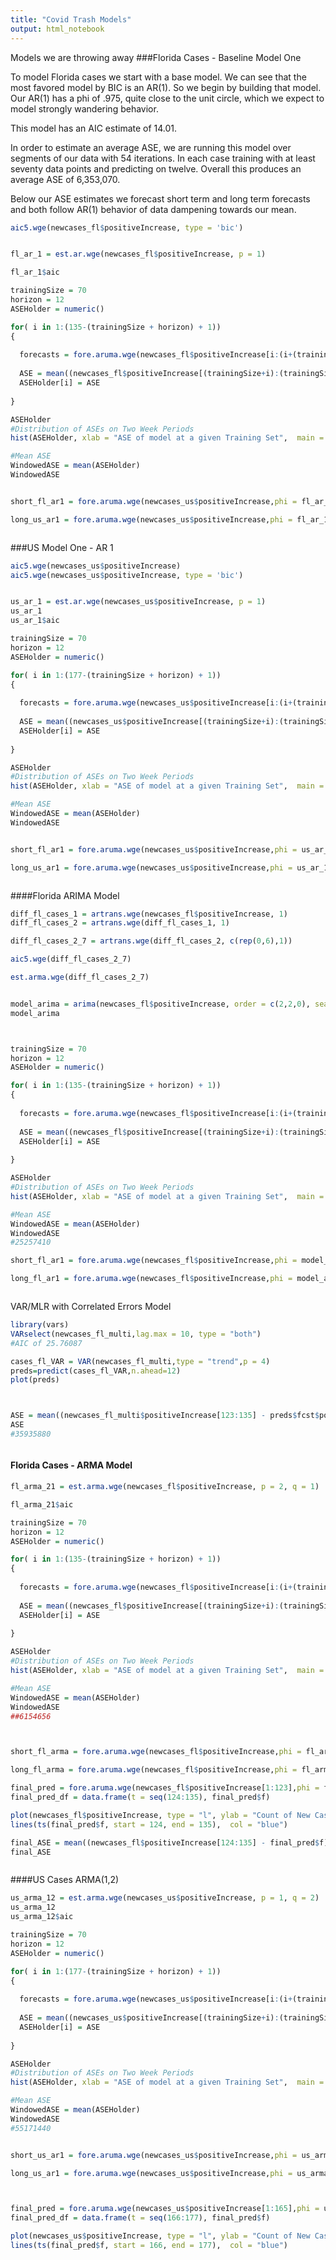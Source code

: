 ```yaml
---
title: "Covid Trash Models"
output: html_notebook
---
```


Models we are throwing away
###Florida Cases - Baseline Model One

To model Florida cases we start with a base model. We can see that the most favored model by BIC is an AR(1). So we begin by building that model. Our AR(1) has a phi of .975, quite close to the unit circle, which we expect to model strongly wandering behavior. 

This model has an AIC estimate of 14.01. 

In order to estimate an average ASE, we are running this model over segments of our data with 54 iterations. In each case training with at least seventy data points and predicting on twelve. Overall this produces an average ASE of 6,353,070. 

Below our ASE estimates we forecast short term and long term forecasts and both follow AR(1) behavior of data dampening towards our mean. 

```r
aic5.wge(newcases_fl$positiveIncrease, type = 'bic')


fl_ar_1 = est.ar.wge(newcases_fl$positiveIncrease, p = 1)

fl_ar_1$aic

trainingSize = 70
horizon = 12
ASEHolder = numeric()

for( i in 1:(135-(trainingSize + horizon) + 1))
{
  
  forecasts = fore.aruma.wge(newcases_fl$positiveIncrease[i:(i+(trainingSize-1))],phi = fl_ar_1$phi, n.ahead = horizon, plot = FALSE)
  
  ASE = mean((newcases_fl$positiveIncrease[(trainingSize+i):(trainingSize+ i + (horizon) - 1)] - forecasts$f)^2)
  ASEHolder[i] = ASE
  
}

ASEHolder
#Distribution of ASEs on Two Week Periods
hist(ASEHolder, xlab = "ASE of model at a given Training Set",  main = "ASE Distribution for Model ARIMA(2,1,1) for Florida Data")

#Mean ASE 
WindowedASE = mean(ASEHolder)
WindowedASE


short_fl_ar1 = fore.aruma.wge(newcases_us$positiveIncrease,phi = fl_ar_1$phi, n.ahead = 7, plot = TRUE)

long_us_ar1 = fore.aruma.wge(newcases_us$positiveIncrease,phi = fl_ar_1$phi, n.ahead = 90, plot = TRUE)



```


###US Model One - AR 1 

```r
aic5.wge(newcases_us$positiveIncrease)
aic5.wge(newcases_us$positiveIncrease, type = 'bic')


us_ar_1 = est.ar.wge(newcases_us$positiveIncrease, p = 1)
us_ar_1
us_ar_1$aic

trainingSize = 70
horizon = 12
ASEHolder = numeric()

for( i in 1:(177-(trainingSize + horizon) + 1))
{
  
  forecasts = fore.aruma.wge(newcases_us$positiveIncrease[i:(i+(trainingSize-1))],phi = us_ar_1$phi, n.ahead = horizon, plot = FALSE)
  
  ASE = mean((newcases_us$positiveIncrease[(trainingSize+i):(trainingSize+ i + (horizon) - 1)] - forecasts$f)^2)
  ASEHolder[i] = ASE
  
}

ASEHolder
#Distribution of ASEs on Two Week Periods
hist(ASEHolder, xlab = "ASE of model at a given Training Set",  main = "ASE Distribution for Model ARIMA(2,1,1) for Florida Data")

#Mean ASE 
WindowedASE = mean(ASEHolder)
WindowedASE


short_fl_ar1 = fore.aruma.wge(newcases_us$positiveIncrease,phi = us_ar_1$phi, n.ahead = 7, plot = TRUE)

long_us_ar1 = fore.aruma.wge(newcases_us$positiveIncrease,phi = us_ar_1$phi, n.ahead = 90, plot = TRUE)



```


####Florida ARIMA Model

```r

diff_fl_cases_1 = artrans.wge(newcases_fl$positiveIncrease, 1)
diff_fl_cases_2 = artrans.wge(diff_fl_cases_1, 1)

diff_fl_cases_2_7 = artrans.wge(diff_fl_cases_2, c(rep(0,6),1))

aic5.wge(diff_fl_cases_2_7)

est.arma.wge(diff_fl_cases_2_7)


model_arima = arima(newcases_fl$positiveIncrease, order = c(2,2,0), seasonal = list(order = c(7,0,0)))
model_arima



trainingSize = 70
horizon = 12
ASEHolder = numeric()

for( i in 1:(135-(trainingSize + horizon) + 1))
{
  
  forecasts = fore.aruma.wge(newcases_fl$positiveIncrease[i:(i+(trainingSize-1))],phi = model_arima$coef[1:2], s = 7, d = 1, n.ahead = horizon, plot = FALSE)
  
  ASE = mean((newcases_fl$positiveIncrease[(trainingSize+i):(trainingSize+ i + (horizon) - 1)] - forecasts$f)^2)
  ASEHolder[i] = ASE
  
}

ASEHolder
#Distribution of ASEs on Two Week Periods
hist(ASEHolder, xlab = "ASE of model at a given Training Set",  main = "ASE Distribution for Model ARIMA(2,1,1) for Florida Data")

#Mean ASE 
WindowedASE = mean(ASEHolder)
WindowedASE
#25257410

short_fl_ar1 = fore.aruma.wge(newcases_fl$positiveIncrease,phi = model_arima$coef[1:2], s = 7, d = 1, n.ahead = 7, plot = TRUE)

long_fl_ar1 = fore.aruma.wge(newcases_fl$positiveIncrease,phi = model_arima$coef[1:2], s = 7, d = 1,  n.ahead = 90, plot = TRUE)



```


VAR/MLR with Correlated Errors Model  


```r
library(vars)
VARselect(newcases_fl_multi,lag.max = 10, type = "both")
#AIC of 25.76087

cases_fl_VAR = VAR(newcases_fl_multi,type = "trend",p = 4)
preds=predict(cases_fl_VAR,n.ahead=12)
plot(preds)



ASE = mean((newcases_fl_multi$positiveIncrease[123:135] - preds$fcst$positiveIncrease)^2)
ASE 
#35935880



```

#### Florida Cases - ARMA Model

```r

fl_arma_21 = est.arma.wge(newcases_fl$positiveIncrease, p = 2, q = 1)

fl_arma_21$aic

trainingSize = 70
horizon = 12
ASEHolder = numeric()

for( i in 1:(135-(trainingSize + horizon) + 1))
{
  
  forecasts = fore.aruma.wge(newcases_fl$positiveIncrease[i:(i+(trainingSize-1))],phi = fl_arma_21$phi, theta = fl_arma_21$theta, n.ahead = horizon, plot = FALSE)
  
  ASE = mean((newcases_fl$positiveIncrease[(trainingSize+i):(trainingSize+ i + (horizon) - 1)] - forecasts$f)^2)
  ASEHolder[i] = ASE
  
}

ASEHolder
#Distribution of ASEs on Two Week Periods
hist(ASEHolder, xlab = "ASE of model at a given Training Set",  main = "ASE Distribution for Model ARIMA(2,1,1) for Florida Data")

#Mean ASE 
WindowedASE = mean(ASEHolder)
WindowedASE
##6154656



short_fl_arma = fore.aruma.wge(newcases_fl$positiveIncrease,phi = fl_arma_21$phi,theta = fl_arma_21$theta, n.ahead = 7, plot = TRUE)

long_fl_arma = fore.aruma.wge(newcases_fl$positiveIncrease,phi = fl_arma_21$phi,theta = fl_arma_21$theta, n.ahead = 90, plot = TRUE)

final_pred = fore.aruma.wge(newcases_fl$positiveIncrease[1:123],phi = fl_arma_21$phi,theta = fl_arma_21$theta, n.ahead = 12, plot = TRUE)
final_pred_df = data.frame(t = seq(124:135), final_pred$f)

plot(newcases_fl$positiveIncrease, type = "l", ylab = "Count of New Cases", xlab = "Time", main = "Florida ARMA(2,1) Model Final 12 Predictions")
lines(ts(final_pred$f, start = 124, end = 135),  col = "blue")

final_ASE = mean((newcases_fl$positiveIncrease[124:135] - final_pred$f)^2)
final_ASE



```


####US Cases ARMA(1,2)

```r


us_arma_12 = est.arma.wge(newcases_us$positiveIncrease, p = 1, q = 2)
us_arma_12
us_arma_12$aic

trainingSize = 70
horizon = 12
ASEHolder = numeric()

for( i in 1:(177-(trainingSize + horizon) + 1))
{
  
  forecasts = fore.aruma.wge(newcases_us$positiveIncrease[i:(i+(trainingSize-1))],phi = us_arma_12$phi, theta = us_arma_12$theta, n.ahead = horizon, plot = FALSE)
  
  ASE = mean((newcases_us$positiveIncrease[(trainingSize+i):(trainingSize+ i + (horizon) - 1)] - forecasts$f)^2)
  ASEHolder[i] = ASE
  
}

ASEHolder
#Distribution of ASEs on Two Week Periods
hist(ASEHolder, xlab = "ASE of model at a given Training Set",  main = "ASE Distribution for Model ARIMA(2,1,1) for Florida Data")

#Mean ASE 
WindowedASE = mean(ASEHolder)
WindowedASE
#55171440


short_us_ar1 = fore.aruma.wge(newcases_us$positiveIncrease,phi = us_arma_12$phi,theta = us_arma_12$theta, n.ahead = 7, plot = TRUE)

long_us_ar1 = fore.aruma.wge(newcases_us$positiveIncrease,phi = us_arma_12$phi,theta = us_arma_12$theta, n.ahead = 90, plot = TRUE)



final_pred = fore.aruma.wge(newcases_us$positiveIncrease[1:165],phi = us_arma_12$phi,theta = us_arma_12$theta, n.ahead = 12, plot = TRUE)
final_pred_df = data.frame(t = seq(166:177), final_pred$f)

plot(newcases_us$positiveIncrease, type = "l", ylab = "Count of New Cases", xlab = "Time", main = "United States ARMA(1,2) Model Final 12 Predictions")
lines(ts(final_pred$f, start = 166, end = 177),  col = "blue")



```


